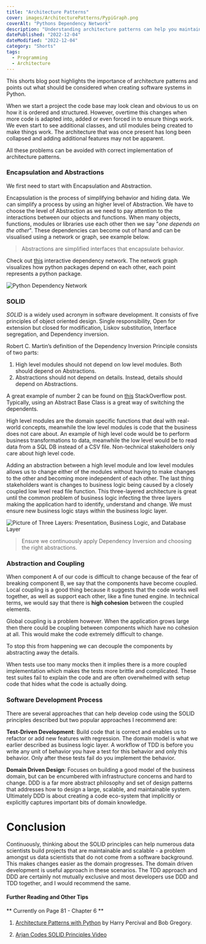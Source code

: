 ```yaml
---
title: "Architecture Patterns"
cover: images/ArchitecturePatterns/PypiGraph.png
coverAlt: "Pythons Dependency Network"
description: "Understanding architecture patterns can help you maintain and develop code much easier."
datePublished: "2022-12-04"
dateModified: "2022-12-04"
category: "Shorts"
tags:
  - Programming
  - Architecture
---
```


This shorts blog post highlights the importance of architecture patterns and points out what should be considered when creating software systems in Python. 

When we start a project the code base may look clean and obvious to us on how it is ordered and structured. However, overtime this changes when more code is adapted into, added or even forced in to ensure things work. We even start to see additional classes, and util modules being created to make things work. The architecture that was once present has long been collapsed and adding additional features may not be apparent.

All these problems can be avoided with correct implementation of architecture patterns.

### Encapsulation and Abstractions

We first need to start with Encapsulation and Abstraction.

Encapsulation is the process of simplifying behavior and hiding data. We can simplify a process by using an higher level of Abstraction. We have to choose the level of Abstraction as we need to pay attention to the interactions between our objects and functions. When many objects, functions, modules or libraries use each other then we say "*one depends on the other*". These dependencies can become out of hand and can be visualised using a network or graph, see example below. 

> Abstractions are simplified interfaces that encapsulate behavior.

Check out [this](https://kgullikson88.github.io/blog/Javascript/PypiGraph/Requirements_clipped/network/) interactive dependency network. The network graph visualizes how python packages depend on each other, each point represents a python package.

![Python Dependency Network](/images/ArchitecturePatterns/PypiGraph.png)

### SOLID

*SOLID* is a widely used acronym in software development. It consists of five principles of object oriented design. Single responsibility, Open for extension but closed for modification, Liskov substitution, Interface segregation, and Dependency inversion. 

Robert C. Martin’s definition of the Dependency Inversion Principle consists of two parts:


1. High level modules should not depend on low level modules. Both should depend on Abstractions.
2. Abstractions should not depend on details. Instead, details should depend on Abstractions.

A great example of number 2 can be found on [this](https://stackoverflow.com/a/68911711) StackOverflow post. Typically, using an Abstract Base Class is a great way of switching the dependents.

High level modules are the domain specific functions that deal with real-world concepts, meanwhile the low level modules is code that the business does not care about. An example of high level code would be to perform business transformations to data, meanwhile the low level would be to read data from a SQL DB instead of a CSV file. Non-technical stakeholders only care about high level code.


Adding an abstraction between a high level module and low level modules allows us to change either of the modules without having to make changes to the other and becoming more independent of each other. The last thing stakeholders want is changes to business logic being caused by a closely coupled low level read file function. This three-layered architecture is great until the common problem of business logic infecting the three layers making the application hard to identify, understand and change. We must ensure new business logic stays within the business logic layer.


![Picture of Three Layers: Presentation, Business Logic, and Database Layer](/images/ArchitecturePatterns/three_levels_abstraction.png)

> Ensure we continuously apply Dependency Inversion and choosing the right abstractions.

### Abstraction and Coupling 

When component A of our code is difficult to change because of the fear of breaking component B, we say that the components have become coupled. Local coupling is a good thing because it suggests that the code works well together, as well as support each other, like a fine tuned engine. In technical terms, we would say that there is **high cohesion** between the coupled elements. 

Global coupling is a problem however. When the application grows large then there could be coupling between components which have no cohesion at all. This would make the code extremely difficult to change. 

To stop this from happening we can decouple the components by abstracting away the details.

When tests use too many mocks then it implies there is a more coupled implementation which makes the tests more brittle and complicated. These test suites fail to explain the code and are often overwhelmed with setup code that hides what the code is actually doing.


### Software Development Process

There are several approaches that can help develop code using the SOLID principles described but two popular approaches I recommend are:

**Test-Driven Development**: Build code that is correct and enables us to refactor or add new features with regression. The domain model is what we earlier described as business logic layer. A workflow of TDD is before you write any unit of behavior you have a test for this behavior and only this behavior. Only after these tests fail do you implement the behavior. 

**Domain Driven Design**: Focuses on building a good model of the business domain, but can be encumbered with infrastructure concerns and hard to change. DDD is a far more abstract philosophy and set of design patterns that addresses how to design a large, scalable, and maintainable system. Ultimately DDD is about creating a code eco-system that implicitly or explicitly captures important bits of domain knowledge.


# Conclusion

Continuously, thinking about the SOLID principles can help numerous data scientists build projects that are maintainable and scalable - a problem amongst us data scientists that do not come from a software background. This makes changes easier as the domain progresses. The domain driven development is useful approach in these scenarios. The TDD approach and DDD are certainly not mutually exclusive and most developers use DDD and TDD together, and I would recommend the same.


#### Further Reading and Other Tips

** Currently on Page 81 - Chapter 6 **

1. [Architecture Patterns with Python](https://www.oreilly.com/library/view/architecture-patterns-with/9781492052197) by Harry Percival and Bob Gregory.


2. [Arjan Codes SOLID Principles Video](https://youtu.be/pTB30aXS77U)
